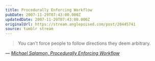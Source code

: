 ```yaml
---
title: Procedurally Enforcing Workflow
pubDate: 2007-11-29T07:43:00.000Z
updatedDate: 2007-11-29T07:43:00.000Z
originalUrl: https://stream.anglepoised.com/post/20445741
source: tumblr stream
---
```


> You can't force people to follow directions they deem arbitrary.

— <cite>[Michael Salamon, _Procedurally Enforcing Workflow_](http://www.michaelsalamon.com/?p=20)</cite>
